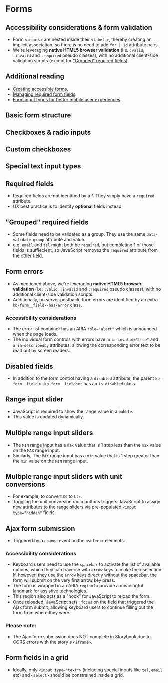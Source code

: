
# Forms

## Accessibility considerations & form validation
- Form `<inputs>` are nested inside their `<labels>`, thereby creating an implicit association, so there is no need to add `for | id` attribute pairs.
- We're leveraging **native HTML5 browser validation** (i.e. `:valid`, `:invalid` and `:required` pseudo classes), with no additional client-side validation scripts (except for ["Grouped" required fields](/story/ui-components-forms--grouped-required-fields)).

## Additional reading
- [Creating accessible forms](https://webaim.org/techniques/forms/controls).
- [Managing required form fields](https://developer.paciellogroup.com/blog/2019/02/required-attribute-requirements/).
- [Form input types for better mobile user experiences](https://css-tricks.com/better-form-inputs-for-better-mobile-user-experiences/).

## Basic form structure
<Preview>
    <Story id="ui-components-forms--basic-form-structure" />
</Preview>

## Checkboxes & radio inputs
<Preview>
    <Story id="ui-components-forms--checkbox-radio" />
</Preview>

## Custom checkboxes
<Preview>
    <Story id="ui-components-forms--custom-checkbox" />
</Preview>

## Special text input types
<Preview>
    <Story id="ui-components-forms--special-inputs" />
</Preview>

## Required fields
- Required fields are not identified by a *. They simply have a `required` attribute.
- UX best practice is to identify **optional** fields instead.

<Preview>
    <Story id="ui-components-forms--required-fields" />
</Preview>

## "Grouped" required fields
- Some fields need to be validated as a group. They use the same `data-validate-group` attribute and value.
- e.g. `email` and `tel` might both be `required`, but completing 1 of those fields is suffiecient, so JavaScript removes the `required` attribute from the other field.

<Preview>
    <Story id="ui-components-forms--grouped-required-fields" />
</Preview>

## Form errors
- As mentioned above, we're leveraging **native HTML5 browser validation** (i.e. `:valid`, `:invalid` and `:required` pseudo classes), with no additional client-side validation scripts.
- Additionally, on server postback, form errors are identified by an extra `kb-form__field--has-error` class.

### Accessibility considerations
- The error list container has an ARIA `role="alert"` which is announced when the page loads.
- The individual form controls with errors have `aria-invalid="true"` and `aria-describedby` attributes, allowing the corresponding error text to be read out by screen readers.

<Preview>
    <Story id="ui-components-forms--form-errors" />
</Preview>

## Disabled fields
- In addition to the form control having a `disabled` attribute, the parent `kb-form__field` or `kb-form__fieldset` has an `is-disabled` class.

<Preview>
    <Story id="ui-components-forms--disabled-fields" />
</Preview>

## Range input slider
- JavaScript is required to show the range value in a `bubble`.
- This value is updated dynamically.

<Preview>
    <Story id="ui-components-forms--range-input" />
</Preview>

## Multiple range input sliders
- The `MIN` range input has a `max` value that is 1 step less than the `max` value on the `MAX` range input.
- Similarly, The `MAX` range input has a `min` value that is 1 step greater than the `min` value on the `MIN` range input.

<Preview>
    <Story id="ui-components-forms--range-input-multiple" />
</Preview>

## Multiple range input sliders with unit conversions
- For example, to convert `CC` to `Ltr`.
- Toggling the unit conversion radio buttons triggers JavaScript to assign new attributes to the range sliders via pre-populated `<input type="hidden"` fields.

<Preview>
    <Story id="ui-components-forms--range-input-multiple-conversions" />
</Preview>

## Ajax form submission
- Triggered by a `change` event on the `<select>` elements.

### Accessibility considerations
- Keyboard users need to use the `spacebar` to activate the list of available options, which they can traverse with `arrow` keys to make their selection. If, however, they use the `arrow` keys directly without the spacebar, the form will submit on the very first arrow key press.
- The form is wrapped in an ARIA `region` to provide a meaningful landmark for assistive technologies.
- This region also acts as a "hook" for JavaScript to reload the form.
- Once reloaded, JavaScript sets `:focus` on the field that triggered the Ajax form submit, allowing keyboard users to continue filling out the form from where they were.

### Please note:
- The Ajax form submission does NOT complete in Storybook due to CORS errors with the story's `<iframe>`.

<Preview>
    <Story id="ui-components-forms--ajax-form-submission" />
</Preview>

## Form fields in a grid
- Ideally, only `<input type="text">` (including special inputs like `tel`, `email` etc) and `<select>` should be constrained inside a grid.

<Preview>
    <Story id="ui-components-forms--form-fields-in-grid" />
</Preview>
